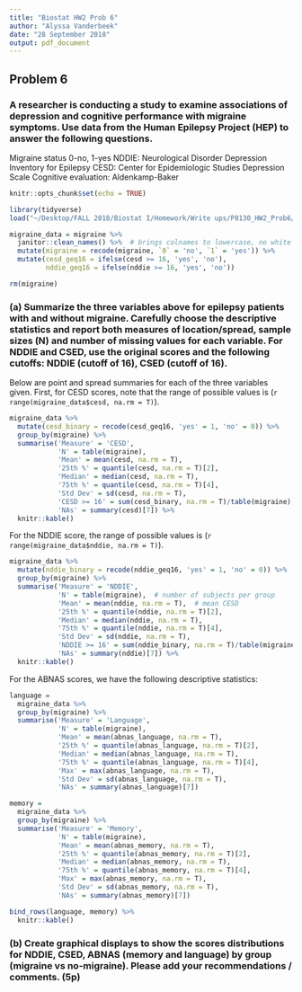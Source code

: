 ```yaml
---
title: "Biostat HW2 Prob 6"
author: "Alyssa Vanderbeek"
date: "28 September 2018"
output: pdf_document
---
```


## Problem 6

### A researcher is conducting a study to examine associations of depression and cognitive performance with migraine symptoms. Use data from the Human Epilepsy Project (HEP) to answer the following questions.

Migraine status 0-no, 1-yes
NDDIE: Neurological Disorder Depression Inventory for Epilepsy
CESD: Center for Epidemiologic Studies Depression Scale
Cognitive evaluation: Aldenkamp-Baker

```r
knitr::opts_chunk$set(echo = TRUE)

library(tidyverse)
load("~/Desktop/FALL 2018/Biostat I/Homework/Write ups/P8130_HW2_Prob6/migraine.RData")

migraine_data = migraine %>%
  janitor::clean_names() %>%  # brings colnames to lowercase, no white space
  mutate(migraine = recode(migraine, `0` = 'no', `1` = 'yes')) %>% 
  mutate(cesd_geq16 = ifelse(cesd >= 16, 'yes', 'no'),
         nddie_geq16 = ifelse(nddie >= 16, 'yes', 'no'))

rm(migraine)
```


### (a) Summarize the three variables above for epilepsy patients with and without migraine. Carefully choose the descriptive statistics and report both measures of location/spread, sample sizes (N) and number of missing values for each variable. For NDDIE and CSED, use the original scores and the following cutoffs: NDDIE (cutoff of 16), CSED (cutoff of 16). 


Below are point and spread summaries for each of the three variables given. First, for CESD scores, note that the range of possible values is (`r range(migraine_data$cesd, na.rm = T)`).

```r
migraine_data %>%
  mutate(cesd_binary = recode(cesd_geq16, 'yes' = 1, 'no' = 0)) %>%
  group_by(migraine) %>%
  summarise('Measure' = 'CESD',
            'N' = table(migraine),  
            'Mean' = mean(cesd, na.rm = T),  
            '25th %' = quantile(cesd, na.rm = T)[2],
            'Median' = median(cesd, na.rm = T),
            '75th %' = quantile(cesd, na.rm = T)[4],
            'Std Dev' = sd(cesd, na.rm = T),
            'CESD >= 16' = sum(cesd_binary, na.rm = T)/table(migraine),
            'NAs' = summary(cesd)[7]) %>%
  knitr::kable()
```


For the NDDIE score, the range of possible values is (`r range(migraine_data$nddie, na.rm = T)`).

```r
migraine_data %>%
  mutate(nddie_binary = recode(nddie_geq16, 'yes' = 1, 'no' = 0)) %>%
  group_by(migraine) %>%
  summarise('Measure' = 'NDDIE',
            'N' = table(migraine),  # number of subjects per group
            'Mean' = mean(nddie, na.rm = T),  # mean CESD
            '25th %' = quantile(nddie, na.rm = T)[2],
            'Median' = median(nddie, na.rm = T),
            '75th %' = quantile(nddie, na.rm = T)[4],
            'Std Dev' = sd(nddie, na.rm = T),
            'NDDIE >= 16' = sum(nddie_binary, na.rm = T)/table(migraine),
            'NAs' = summary(nddie)[7]) %>%
  knitr::kable()
```

For the ABNAS scores, we have the following descriptive statistics:

```r
language = 
  migraine_data %>%
  group_by(migraine) %>%
  summarise('Measure' = 'Language',
            'N' = table(migraine),  
            'Mean' = mean(abnas_language, na.rm = T),  
            '25th %' = quantile(abnas_language, na.rm = T)[2],
            'Median' = median(abnas_language, na.rm = T),
            '75th %' = quantile(abnas_language, na.rm = T)[4],
            'Max' = max(abnas_language, na.rm = T),
            'Std Dev' = sd(abnas_language, na.rm = T),
            'NAs' = summary(abnas_language)[7]) 

memory = 
  migraine_data %>%
  group_by(migraine) %>%
  summarise('Measure' = 'Memory',
            'N' = table(migraine),  
            'Mean' = mean(abnas_memory, na.rm = T),  
            '25th %' = quantile(abnas_memory, na.rm = T)[2],
            'Median' = median(abnas_memory, na.rm = T),
            '75th %' = quantile(abnas_memory, na.rm = T)[4],
            'Max' = max(abnas_memory, na.rm = T),
            'Std Dev' = sd(abnas_memory, na.rm = T),
            'NAs' = summary(abnas_memory)[7]) 

bind_rows(language, memory) %>%
  knitr::kable()
```




### (b) Create graphical displays to show the scores distributions for NDDIE, CSED, ABNAS (memory and language) by group (migraine vs no-migraine). Please add your recommendations / comments. (5p)

